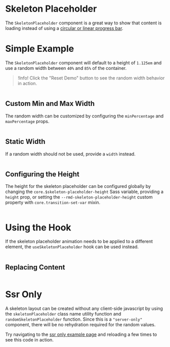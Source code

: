 # Skeleton Placeholder

The `SkeletonPlaceholder` component is a great way to show that content is
loading instead of using a [circular or linear progress bar](/components/progress).

# Simple Example

The `SkeletonPlaceholder` component will default to a height of `1.125em` and
use a random width between `40%` and `85%` of the container.

> !Info! Click the "Reset Demo" button to see the random width behavior in action.

```demo source="./SimpleExample.tsx"

```

## Custom Min and Max Width

The random width can be customized by configuring the `minPercentage` and
`maxPercentage` props.

```demo source="./CustomMinAndMaxWidthExample.tsx"

```

## Static Width

If a random width should not be used, provide a `width` instead.

```demo source="./StaticWidthExample.tsx"

```

## Configuring the Height

The height for the skeleton placeholder can be configured globally by changing
the `core.$skeleton-placeholder-height` Sass variable, providing a `height`
prop, or setting the `--rmd-skeleton-placeholder-height` custom property with
`core.transition-set-var` mixin.

```demo source="./ConfiguringTheHeightExample.tsx"

```

# Using the Hook

If the skeleton placeholder animation needs to be applied to a different
element, the `useSkeletonPlaceholder` hook can be used instead.

```demo source="./UsingTheHookExample.tsx"

```

## Replacing Content

```demo source="./ReplacingContentExample.tsx"

```

# Ssr Only

A skeleton layout can be created without any client-side javascript by using the
`skeletonPlaceholder` class name utility function and
`randomSkeletonPlaceholder` function. Since this is a `"server-only"` component,
there will be no rehydration required for the random values.

Try navigating to the
[ssr only example page](/components/skeleton-placeholder/ssr-only) and reloading
a few times to see this code in action.

```demo source="./SsrOnlyExample.tsx" importOnly

```
